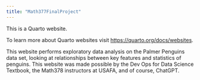 ```yaml
---
title: "Math377FinalProject"
---
```


This is a Quarto website.

To learn more about Quarto websites visit <https://quarto.org/docs/websites>.

This website performs exploratory data analysis on the Palmer Penguins data set, looking at relationships between key features and statistics of penguins. This website was made possible by the Dev Ops for Data Science Textbook, the Math378 instructors at USAFA, and of course, ChatGPT.
